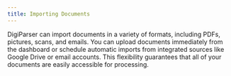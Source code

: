 ```yaml
---
title: Importing Documents
---
```


DigiParser can import documents in a variety of formats, including PDFs, pictures, scans, and emails. You can upload documents immediately from the dashboard or schedule automatic imports from integrated sources like Google Drive or email accounts. This flexibility guarantees that all of your documents are easily accessible for processing.
